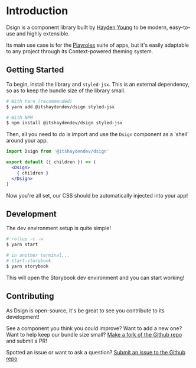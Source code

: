 
<Meta title="Introduction" />

# Introduction

Dsign is a component library built by
[Hayden Young](https://github.com/itshaydendev) to be modern, easy-to-use and
highly extensible.

Its main use case is for the [Playroles](https://playroles.app) suite of apps,
but it's easily adaptable to any project through its Context-powered theming
system.

## Getting Started

To begin, install the library and `styled-jsx`. This is an external dependency,
so as to keep the bundle size of the library small.

```bash
# With Yarn (recommended)
$ yarn add @itshaydendev/dsign styled-jsx

# With NPM
$ npm install @itshaydendev/dsign styled-jsx
```

Then, all you need to do is import and use the `Dsign` component as a 'shell'
around your app.

```jsx
import Dsign from '@itshaydendev/dsign'

export default ({ children }) => (
  <Dsign>
    { children }
  </Dsign>
)
```

Now you're all set, our CSS should be automatically injected into your app!

## Development

The dev environment setup is quite simple!

```bash
# rollup -c -w
$ yarn start

# in another terminal...
# start-storybook
$ yarn storybook
```

This will open the Storybook dev environment and you can start working!

## Contributing

As Dsign is open-source, it's be great to see you contribute to its
development!

See a component you think you could improve? Want to add a new one? Want to
help keep our bundle size small?
[Make a fork of the Github repo](https://github.com/itshaydendev/dsign/fork)
and submit a PR!

Spotted an issue or want to ask a question? [Submit an issue to the Github
repo](https://github.com/itshaydendev/dsign/issues/new)